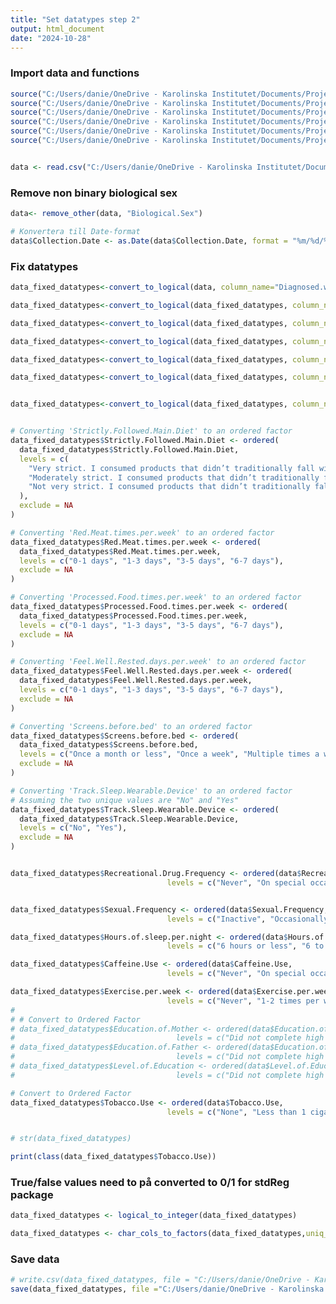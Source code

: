 ```yaml
---
title: "Set datatypes step 2"
output: html_document
date: "2024-10-28"
---
```



### Import data and functions
```r
source("C:/Users/danie/OneDrive - Karolinska Institutet/Documents/Project 2 - Vscode/Program/remove_other().R")
source("C:/Users/danie/OneDrive - Karolinska Institutet/Documents/Project 2 - Vscode/Program/logical_to_integer().R")
source("C:/Users/danie/OneDrive - Karolinska Institutet/Documents/Project 2 - Vscode/Program/convert_to_factors().R")
source("C:/Users/danie/OneDrive - Karolinska Institutet/Documents/Project 2 - Vscode/Program/convert_yes_no_to_logical().R")
source("C:/Users/danie/OneDrive - Karolinska Institutet/Documents/Project 2 - Vscode/Program/convert_to_logical().R")
source("C:/Users/danie/OneDrive - Karolinska Institutet/Documents/Project 2 - Vscode/Program/char_cols_to_factors().R")


data <- read.csv("C:/Users/danie/OneDrive - Karolinska Institutet/Documents/Project 2 - Vscode/Output/data_after_step1", header=TRUE, stringsAsFactors=FALSE)

```



### Remove non binary biological sex 
```r
data<- remove_other(data, "Biological.Sex")

```


```r
# Konvertera till Date-format
data$Collection.Date <- as.Date(data$Collection.Date, format = "%m/%d/%Y")

```


### Fix datatypes
```r

data_fixed_datatypes<-convert_to_logical(data, column_name="Diagnosed.with.low.or.high.calcium", false_values="No")

data_fixed_datatypes<-convert_to_logical(data_fixed_datatypes, column_name="Menopause", false_values="No")

data_fixed_datatypes<-convert_to_logical(data_fixed_datatypes, column_name="Given.Birth", false_values="No")

data_fixed_datatypes<-convert_to_logical(data_fixed_datatypes, column_name="Are.you.adopted.", false_values="No")

data_fixed_datatypes<-convert_to_logical(data_fixed_datatypes, column_name="Do.you.have.any.parents.or.grandparents.or.great.grandparents.that.live.to.or.beyond.100.years.old.", false_values="No")

data_fixed_datatypes<-convert_to_logical(data_fixed_datatypes, column_name="Track.Sleep.Wearable.Device", false_values="No")


data_fixed_datatypes<-convert_to_logical(data_fixed_datatypes, column_name="Lab.Fasting", false_values="No")


# Converting 'Strictly.Followed.Main.Diet' to an ordered factor
data_fixed_datatypes$Strictly.Followed.Main.Diet <- ordered(
  data_fixed_datatypes$Strictly.Followed.Main.Diet,
  levels = c(
    "Very strict. I consumed products that didn’t traditionally fall within the diet less than 2 days a week",
    "Moderately strict. I consumed products that didn’t traditionally fall within the diet 2-5 days a week",
    "Not very strict. I consumed products that didn’t traditionally fall within the diet 5-6 days a week"
  ),
  exclude = NA
)

# Converting 'Red.Meat.times.per.week' to an ordered factor
data_fixed_datatypes$Red.Meat.times.per.week <- ordered(
  data_fixed_datatypes$Red.Meat.times.per.week,
  levels = c("0-1 days", "1-3 days", "3-5 days", "6-7 days"),
  exclude = NA
)

# Converting 'Processed.Food.times.per.week' to an ordered factor
data_fixed_datatypes$Processed.Food.times.per.week <- ordered(
  data_fixed_datatypes$Processed.Food.times.per.week,
  levels = c("0-1 days", "1-3 days", "3-5 days", "6-7 days"),
  exclude = NA
)

# Converting 'Feel.Well.Rested.days.per.week' to an ordered factor
data_fixed_datatypes$Feel.Well.Rested.days.per.week <- ordered(
  data_fixed_datatypes$Feel.Well.Rested.days.per.week,
  levels = c("0-1 days", "1-3 days", "3-5 days", "6-7 days"),
  exclude = NA
)

# Converting 'Screens.before.bed' to an ordered factor
data_fixed_datatypes$Screens.before.bed <- ordered(
  data_fixed_datatypes$Screens.before.bed,
  levels = c("Once a month or less", "Once a week", "Multiple times a week", "Daily/near daily"),
  exclude = NA
)

# Converting 'Track.Sleep.Wearable.Device' to an ordered factor
# Assuming the two unique values are "No" and "Yes"
data_fixed_datatypes$Track.Sleep.Wearable.Device <- ordered(
  data_fixed_datatypes$Track.Sleep.Wearable.Device,
  levels = c("No", "Yes"),
  exclude = NA
)


data_fixed_datatypes$Recreational.Drug.Frequency <- ordered(data$Recreational.Drug.Frequency, 
                                   levels = c("Never", "On special occasions","Once per week", "Regularly", "3-5 times per week"), exclude=NA)


data_fixed_datatypes$Sexual.Frequency <- ordered(data$Sexual.Frequency, 
                                   levels = c("Inactive", "Occasionally", "Regularly"), exclude=NA)

data_fixed_datatypes$Hours.of.sleep.per.night <- ordered(data$Hours.of.sleep.per.night, 
                                   levels = c("6 hours or less", "6 to 8 hours", "More than 8 hours"), exclude=NA)

data_fixed_datatypes$Caffeine.Use <- ordered(data$Caffeine.Use, 
                                   levels = c("Never", "On special occasions", "Once per week", "3-5 times per week	", "Regularly"), exclude=NA)

data_fixed_datatypes$Exercise.per.week <- ordered(data$Exercise.per.week, 
                                   levels = c("Never", "1-2 times per week", "3-4 times per week", "5-7 times per week", "8 or more times per week"), exclude=NA)
# 
# # Convert to Ordered Factor
# data_fixed_datatypes$Education.of.Mother <- ordered(data$Education.of.Mother, 
#                                    levels = c("Did not complete high school", "High school or equivalent", "Technical or occupational certificate", "Some college coursework completed", "Associate degree", "Bachelor’s degree", "Master’s degree", "Professional (MD, DO, DDS, JD)", "Doctorate (PhD)"), exclude=NA)
# data_fixed_datatypes$Education.of.Father <- ordered(data$Education.of.Father, 
#                                    levels = c("Did not complete high school", "High school or equivalent", "Technical or occupational certificate", "Some college coursework completed", "Associate degree", "Bachelor’s degree", "Master’s degree", "Professional (MD, DO, DDS, JD)", "Doctorate (PhD)"), exclude=NA)
# data_fixed_datatypes$Level.of.Education <- ordered(data$Level.of.Education, 
#                                    levels = c("Did not complete high school", "High school or equivalent", "Technical or occupational certificate", "Some college coursework completed", "Associate degree", "Bachelor’s degree", "Master’s degree", "Professional (MD, DO, DDS, JD)", "Doctorate (PhD)"), exclude=NA)

# Convert to Ordered Factor
data_fixed_datatypes$Tobacco.Use <- ordered(data$Tobacco.Use, 
                                   levels = c("None", "Less than 1 cigarette per week", "Less than 1 cigarette per day", "1-5 cigarettes per day", "6-10 cigarettes per day", "11-20 cigarettes per day", "More than 20 cigarettes per day"), exclude=NA)


# str(data_fixed_datatypes)

print(class(data_fixed_datatypes$Tobacco.Use))


```

### True/false values need to på converted to 0/1 for stdReg package
```r
data_fixed_datatypes <- logical_to_integer(data_fixed_datatypes)


```


```r

data_fixed_datatypes <- char_cols_to_factors(data_fixed_datatypes,uniq_val_thresh=9, cols_to_skip = c("Patient.ID", "PID", "Collection.Date", "Array", "survey_version"))

```


### Save data
```r
# write.csv(data_fixed_datatypes, file = "C:/Users/danie/OneDrive - Karolinska Institutet/Documents/Project 2 - Vscode/Output/data_after_step2", row.names = FALSE)
save(data_fixed_datatypes, file ="C:/Users/danie/OneDrive - Karolinska Institutet/Documents/Project 2 - Vscode/Output/data_after_step2")

```

